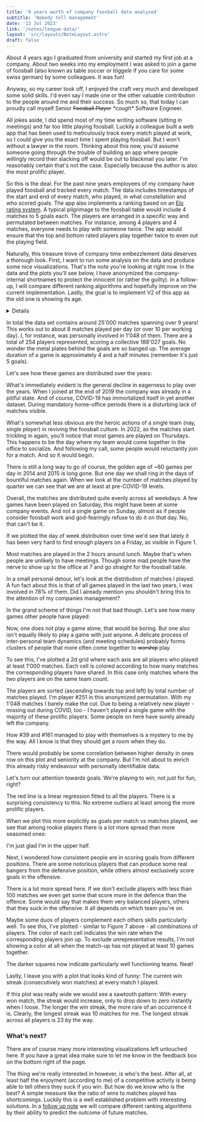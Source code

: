 ```yaml
---
title: '9 years worth of company foosball data analyzed'
subtitle: 'Nobody tell management'
date: '13 Jul 2023'
link: '/notes/league-data/'
layout: 'src/layouts/NoteLayout.astro'
draft: false
---
```



<Title
	subtitle={frontmatter.subtitle}
	date={frontmatter.date}>
	{frontmatter.title}
</Title>

About 4 years ago I graduated from university and started my first job at a company. About two
weeks into my employment I was asked to join a game of foosball (also known as table soccer or
_töggele_ if you care for some swiss german) by some colleagues. It was fun!

Anyway, so my career took off, I enjoyed the craft very much and developed some solid skills.
I'd even say I made one or the other valuable contribution to the people around me and their
success. So much so, that today I can proudly call myself Senior
~~Foosball Player~~ _\*cough\*_ Software Engineer.

All jokes aside, I did spend most of my time writing software (sitting in meetings) and far
too little playing foosball. Luckily a colleague built a web app that has been used to
meticulously track every match played at work, so I _could_ give you the exact time I spent
playing foosball. But I won't without a lawyer in the room. Thinking about this now, you'd assume
someone going through the trouble of building an app where people willingly record their slacking
off would be out to blackmail you later. I'm reasonably certain that's not the case. Especially
because the author is also the most prolific player.

So this is the deal: For the past nine years employees of my company have played foosball and
tracked every match. The data includes timestamps of the start and end of every match, who
played, in what constellation and who scored goals. The app also implements a ranking based on
an [Elo rating system](https://en.wikipedia.org/wiki/Elo_rating_system). A typical
pilgrimage to the foosball table would include 4 matches to 5 goals each. The players are
arranged in a specific way and permutated between matches. For instance, among 4 players and 4
matches, everyone needs to play with someone twice. The app would ensure that the top and
bottom rated players play together twice to even out the playing field.

Naturally, this treasure trove of company time embezzlement data deserves a thorough look.
First, I want to run some analysis on the data and produce some nice visualizations. That's
the note you're looking at right now. In the data and the plots you'll see below, I have
anonymized the company-internal shortnames to protect the innocent (or rather the guilty). In
a follow-up, I will compare different ranking algorithms and hopefully improve on the current
implementation. Lastly, the goal is to implement V2 of this app as the old one is showing its
age.

<Details title="How are these plots generated?">
I'm using an excellent JS library called [Observable Plot](https://observablehq.com/plot/). 
It's highly configurable but still fairly ergonomic to use. In fact, the library is written 
by the same author as D3, _the_ data viz library.

The plots are generated statically at build-time and shipped as SVGs in the HTML. This leads
to quite a heavy page at around half a megabyte. Still better than shipping 12 megabytes of
match data and having the client render the plots though.

</Details>

In total the data set contains around 25'000 matches spanning over 9 years! This works out to
about 8 matches played per day (or over 10 per working day). I, for instance, was personally
involved in 1'048 of them. There are a total of 254 players represented, scoring a collective
188'027 goals. No wonder the metal plates behind the goals are so banged up. The average
duration of a game is approximately 4 and a half minutes (remember it's just 5 goals).

Let's see how these games are distributed over the years:

<MatchesHeatmap />

What's immediately evident is the general decline in eagerness to play over the years. When I
joined at the end of 2019 the company was already in a pitiful state. And of course, COVID-19
has immortalized itself in yet another dataset. During mandatory home-office periods there is
a disturbing lack of matches visible.

What's somewhat less obvious are the heroic actions of a single team (nay, single _player_)
in reviving the foosball culture. In 2022, as the matches start trickling in again, you'll
notice that most games are played on Thursdays. This happens to be the day where my team would
come together in the office to socialize. And following my call, some people would reluctantly
join for a match. And so it would begin.

There is still a long way to go of course, the golden age of ~60 games per day in 2014 and
2015 is long gone. But one day we shall ring in the days of bountiful matches again. When we
look at the number of matches played by quarter we can see that we are at least at
pre-COVID-19 levels.

<MatchesBar />

Overall, the matches are distributed quite evenly across all weekdays. A few games have been
played on Saturday, this might have been at some company events. And not a single game on
Sunday, almost as if people consider foosball work and god-fearingly refuse to do it on
_that_ day. No, that can't be it.

<MatchesDayOfWeek />

If we plotted the day of week distribution over time we'd see that lately it has been very
hard to find enough players on a Friday, as visible in Figure 1.

Most matches are played in the 2 hours around lunch. Maybe that's when people are unlikely to
have meetings. Though some mad people have the nerve to show up to the office at 7 and go
straight for the foosball table.

<MatchesTimeOfDay />

In a small personal detour, let's look at the distribution of matches I played. A fun fact
about this is that of all games played in the last two years, I was involved in 78% of them.
Did I already mention you shouldn't bring this to the attention of my companies management?

<MatchesHeatmapMe />

In the grand scheme of things I'm not that bad though. Let's see how many games other people
have played:

<MatchesPerPlayer />

Now, one does not play a game alone, that would be boring. But one also isn't equally likely
to play a game with just anyone. A delicate process of inter-personal team dynamics (and
meeting schedules) probably forms clusters of people that more often come together to ~~worship~~ play.

To see this, I've plotted a 2d grid where each axis are all players who played at least 1'000
matches. Each cell is colored according to how many matches the corresponding players have
shared. In this case only matches where the two players are on the same team count.

<PlayerInvolvement />

The players are sorted (ascending towards top and left) by total number of matches played. I'm
player #251 in this anonymized permutation. With my 1'048 matches I barely make the cut. Due
to being a relatively new player - missing out during COVID, too - I haven't played a single
game with the majority of these prolific players. Some people on here have surely already left
the company.

How #39 and #161 managed to play with themselves is a mystery to me by the way. All I know is
that they should get a room when they do.

There would probably be some correlation between higher density in ones row on this plot and
seniority at the company. But I'm not about to enrich this already risky endeavour with
personally identifiable data.

Let's turn our attention towards goals. We're playing to win, not just for fun, right?

<GoalsVsMatches />

The red line is a linear regression fitted to all the players. There is a surprising
consistency to this. No extreme outliers at least among the more prolific players.

When we plot this more explicitly as goals per match vs matches played, we see that among
rookie players there is a lot more spread than more seasoned ones:

<MatchesVsGoalsPerMatch />

I'm just glad I'm in the upper half.

Next, I wondered how consistent people are in scoring goals from different positions. There
are some notorious players that can produce some real bangers from the defensive position,
while others almost exclusively score goals in the offensive.

<OffensiveGoalRate />

There is a lot more spread here. If we don't exclude players with less than 100 matches we
even get some that score more in the defence than the offence. Some would say that makes them
very balanced players, others that they suck in the offensive. It all depends on which team
you're on.

Maybe some duos of players complement each others skills particularly well. To see this, I've
plotted - similar to Figure 7 above - all combinations of players. The color of each cell
indicates the win rate when the corresponding players join up. To exclude unrepresentative
results, I'm not showing a color at all when the match-up has not played at least 10 games
together.

<PlayerInvolvementWins />
The darker squares now indicate particularly well functioning teams. Neat!

Lastly, I leave you with a plot that looks kind of funny: The current win streak
(consecutively won matches) at every match I played.

<WinStreakMe />

If this plot was really wide we would see a sawtooth pattern: With every won match, the streak
would increase, only to drop down to zero instantly when I loose. The longer the win streak,
the more rare of an occurrence it is. Clearly, the longest streak was 10 matches for me. The
longest streak across all players is 23 by the way.

### What's next?

There are of course many more interesting visualizations left untouched here. If you have a
great idea make sure to let me know in the feedback box on the bottom right of the page.

The thing we're really interested in however, is who's the best. After all, at least half the
enjoyment (according to me) of a competitive activity is being able to tell others they suck
if you win. But how do we know who is the best? A simple measure like the ratio of wins to
matches played has shortcomings. Luckily this is a well established problem with interesting
solutions. In a [follow up note](/notes/league-rating) we will compare different ranking
algorithms by their ability to predict the outcome of future matches.
